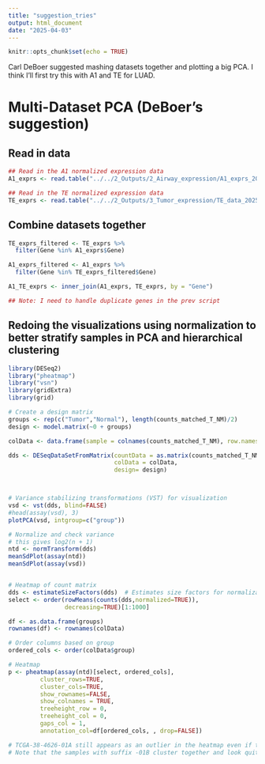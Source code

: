 ```yaml
---
title: "suggestion_tries"
output: html_document
date: "2025-04-03"
---
```


```r
knitr::opts_chunk$set(echo = TRUE)
```

Carl DeBoer suggested mashing datasets together and plotting a big PCA. I think I'll first try this with A1 and TE for LUAD.

# Multi-Dataset PCA (DeBoer's suggestion)

## Read in data
```r

## Read in the A1 normalized expression data
A1_exprs <- read.table("../../2_Outputs/2_Airway_expression/A1_exprs_20250403.txt", sep = " ")

## Read in the TE normalized expression data
TE_exprs <- read.table("../../2_Outputs/3_Tumor_expression/TE_data_20250403.txt", sep = " ")

```

## Combine datasets together
```r
TE_exprs_filtered <- TE_exprs %>%
  filter(Gene %in% A1_exprs$Gene)

A1_exprs_filtered <- A1_exprs %>%
  filter(Gene %in% TE_exprs_filtered$Gene)

A1_TE_exprs <- inner_join(A1_exprs, TE_exprs, by = "Gene")

## Note: I need to handle duplicate genes in the prev script
```


## Redoing the visualizations using normalization to better stratify samples in PCA and hierarchical clustering
```r
library(DESeq2)
library("pheatmap")
library("vsn")
library(gridExtra)
library(grid)

# Create a design matrix
groups <- rep(c("Tumor","Normal"), length(counts_matched_T_NM)/2)
design <- model.matrix(~0 + groups)

colData <- data.frame(sample = colnames(counts_matched_T_NM), row.names = colnames(counts_matched_T_NM), group = groups)

dds <- DESeqDataSetFromMatrix(countData = as.matrix(counts_matched_T_NM),
                              colData = colData,
                              design= design)



# Variance stabilizing transformations (VST) for visualization
vsd <- vst(dds, blind=FALSE)
#head(assay(vsd), 3)
plotPCA(vsd, intgroup=c("group"))

# Normalize and check variance
# this gives log2(n + 1)
ntd <- normTransform(dds)
meanSdPlot(assay(ntd))
meanSdPlot(assay(vsd))


# Heatmap of count matrix
dds <- estimateSizeFactors(dds)  # Estimates size factors for normalization
select <- order(rowMeans(counts(dds,normalized=TRUE)),
                decreasing=TRUE)[1:1000]

df <- as.data.frame(groups)
rownames(df) <- rownames(colData)

# Order columns based on group
ordered_cols <- order(colData$group)

# Heatmap
p <- pheatmap(assay(ntd)[select, ordered_cols], 
         cluster_rows=TRUE,
         cluster_cols=TRUE, 
         show_rownames=FALSE,
         show_colnames = TRUE,
         treeheight_row = 0,
         treeheight_col = 0,
         gaps_col = 1,
         annotation_col=df[ordered_cols, , drop=FALSE])

# TCGA-38-4626-01A still appears as an outlier in the heatmap even if that disappears in the PCA
# Note that the samples with suffix -01B cluster together and look quite different. These were FFPE. Potentially remove?

```




